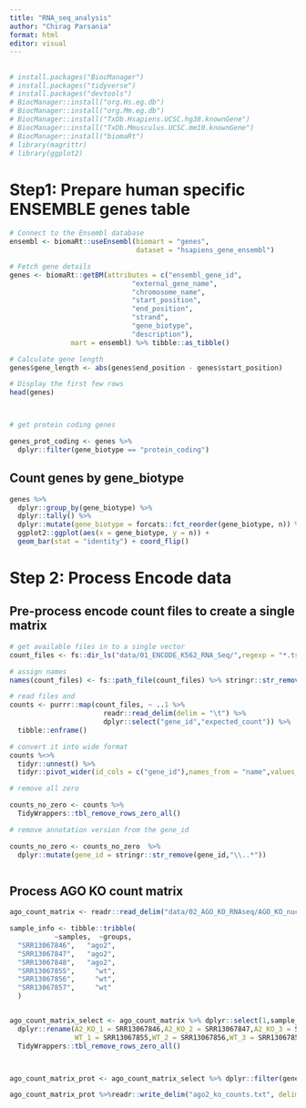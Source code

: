 ```yaml
---
title: "RNA_seq_analysis"
author: "Chirag Parsania"
format: html
editor: visual
---
```


## 

```r

# install.packages("BiocManager")
# install.packages("tidyverse")
# install.packages("devtools")
# BiocManager::install("org.Hs.eg.db")
# BiocManager::install("org.Mm.eg.db")
# BiocManager::install("TxDb.Hsapiens.UCSC.hg38.knownGene")
# BiocManager::install("TxDb.Mmusculus.UCSC.mm10.knownGene")
# BiocManager::install("biomaRt")
# library(magrittr)
# library(ggplot2)

```

# Step1: Prepare human specific ENSEMBLE genes table 

```r

# Connect to the Ensembl database
ensembl <- biomaRt::useEnsembl(biomart = "genes", 
                               dataset = "hsapiens_gene_ensembl")

# Fetch gene details
genes <- biomaRt::getBM(attributes = c("ensembl_gene_id", 
                              "external_gene_name", 
                              "chromosome_name", 
                              "start_position", 
                              "end_position", 
                              "strand", 
                              "gene_biotype", 
                              "description"),
               mart = ensembl) %>% tibble::as_tibble()

# Calculate gene length
genes$gene_length <- abs(genes$end_position - genes$start_position)

# Display the first few rows
head(genes)



# get protein coding genes

genes_prot_coding <- genes %>% 
  dplyr::filter(gene_biotype == "protein_coding")
```

## Count genes by gene_biotype

```r
genes %>% 
  dplyr::group_by(gene_biotype) %>% 
  dplyr::tally() %>% 
  dplyr::mutate(gene_biotype = forcats::fct_reorder(gene_biotype, n)) %>%
  ggplot2::ggplot(aes(x = gene_biotype, y = n)) + 
  geom_bar(stat = "identity") + coord_flip()

```

# Step 2: Process Encode data 

## Pre-process encode count files to create a single matrix

```r

# get available files in to a single vector 
count_files <- fs::dir_ls("data/01_ENCODE_K562_RNA_Seq/",regexp = "*.tsv")

# assign names 
names(count_files) <- fs::path_file(count_files) %>% stringr::str_remove(".tsv")

# read files and 
counts <- purrr::map(count_files, ~ ..1 %>%
                       readr::read_delim(delim = "\t") %>% 
                       dplyr::select("gene_id","expected_count")) %>% 
  tibble::enframe()

# convert it into wide format
counts %<>% 
  tidyr::unnest() %>% 
  tidyr::pivot_wider(id_cols = c("gene_id"),names_from = "name",values_from = "expected_count")  

# remove all zero

counts_no_zero <- counts %>% 
  TidyWrappers::tbl_remove_rows_zero_all()

# remove annotation version from the gene_id 

counts_no_zero <- counts_no_zero  %>% 
  dplyr::mutate(gene_id = stringr::str_remove(gene_id,"\\..*"))



```

## Process AGO KO count matrix 

```r
ago_count_matrix <- readr::read_delim("data/02_AGO_KO_RNAseq/AGO_KO_nuc_RNAseq_feature_count.txt",delim = "\t")

sample_info <- tibble::tribble(
           ~samples,  ~groups,
  "SRR13067846",   "ago2",
  "SRR13067847",   "ago2",
  "SRR13067848",   "ago2",
  "SRR13067855",     "wt",
  "SRR13067856",     "wt",
  "SRR13067857",     "wt"
  )


ago_count_matrix_select <- ago_count_matrix %>% dplyr::select(1,sample_info$samples) %>% 
  dplyr::rename(A2_KO_1 = SRR13067846,A2_KO_2 = SRR13067847,A2_KO_3 = SRR13067848,
                WT_1 = SRR13067855,WT_2 = SRR13067856,WT_3 = SRR13067857) %>%
  TidyWrappers::tbl_remove_rows_zero_all()



ago_count_matrix_prot <- ago_count_matrix_select %>% dplyr::filter(gene_id %in% genes_prot_coding$ensembl_gene_id)

ago_count_matrix_prot %>%readr::write_delim("ago2_ko_counts.txt", delim = "\t")
```

## 
